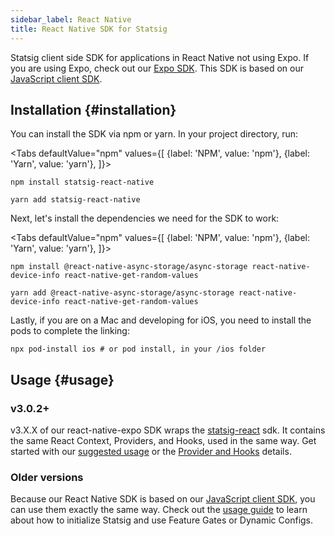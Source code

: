 ```yaml
---
sidebar_label: React Native
title: React Native SDK for Statsig
---
```



Statsig client side SDK for applications in React Native not using Expo. If you are using Expo, check out our [Expo SDK](./reactNativeExpoSDK). This SDK is based on our [JavaScript client SDK](https://github.com/statsig-io/js-client).

## Installation {#installation}

You can install the SDK via npm or yarn. In your project directory, run:

<Tabs
  defaultValue="npm"
  values={[
    {label: 'NPM', value: 'npm'},
    {label: 'Yarn', value: 'yarn'},
  ]}>
  <TabItem value="npm">

```shell
npm install statsig-react-native
```

  </TabItem>
  <TabItem value="yarn">

```shell
yarn add statsig-react-native
```

  </TabItem>
</Tabs>

Next, let's install the dependencies we need for the SDK to work:

<Tabs
  defaultValue="npm"
  values={[
    {label: 'NPM', value: 'npm'},
    {label: 'Yarn', value: 'yarn'},
  ]}>
  <TabItem value="npm">

```shell
npm install @react-native-async-storage/async-storage react-native-device-info react-native-get-random-values
```

  </TabItem>
  <TabItem value="yarn">

```shell
yarn add @react-native-async-storage/async-storage react-native-device-info react-native-get-random-values
```

  </TabItem>
</Tabs>

Lastly, if you are on a Mac and developing for iOS, you need to install the pods to complete the linking:

```shell
npx pod-install ios # or pod install, in your /ios folder
```

## Usage {#usage}

### v3.0.2+
v3.X.X of our react-native-expo SDK wraps the [statsig-react](./reactSDK) sdk.  It contains the same React Context, Providers, and Hooks, used in the same way.  Get started with our [suggested usage](./reactSDK#usage) or the [Provider and Hooks](https://docs.statsig.com/client/reactSDK#more-details) details.

### Older versions

Because our React Native SDK is based on our [JavaScript client SDK](/client/jsClientSDK), you can use them exactly the same way. Check out the [usage guide](./jsClientSDK#step-3---initialize-the-sdk) to learn about how to initialize Statsig and use Feature Gates or Dynamic Configs.
